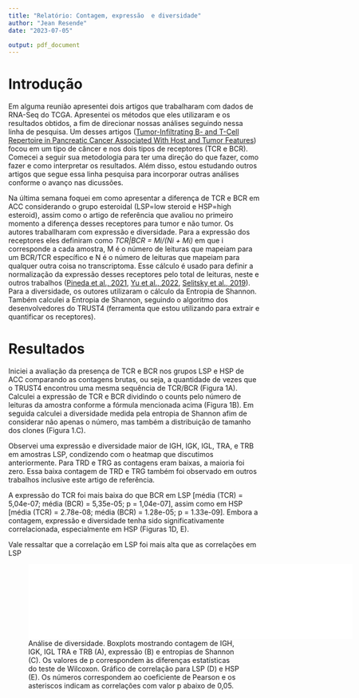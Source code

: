 ```yaml
---
title: "Relatório: Contagem, expressão  e diversidade"
author: "Jean Resende"
date: "2023-07-05"

output: pdf_document
---
```


# Introdução

Em alguma reunião apresentei dois artigos que trabalharam com dados de RNA-Seq do TCGA. Apresentei os métodos que eles utilizaram e os resultados obtidos, a fim de direcionar nossas análises seguindo nessa linha de pesquisa. Um desses artigos ([Tumor-Infiltrating B- and T-Cell Repertoire in Pancreatic Cancer Associated With Host and Tumor Features](https://www.frontiersin.org/articles/10.3389/fimmu.2021.730746/full)) focou em um tipo de câncer e nos dois tipos de receptores (TCR e BCR). Comecei a seguir sua metodologia para ter uma direção do que fazer, como fazer e como interpretar os resultados. Além disso, estou estudando outros artigos que segue essa linha pesquisa para incorporar outras análises conforme o avanço nas dicussões.

Na última semana foquei em como apresentar a diferença de TCR e BCR em ACC considerando o grupo esteroidal (LSP=low steroid e HSP=high esteroid), assim como o artigo de referência que avaliou no primeiro momento a diferença desses receptores para tumor e não tumor. Os autores traballharam com expressão e diversidade. Para a expressão dos receptores eles definiram como *TCR|BCR = Mi/(Ni + Mi)* em que i corresponde a cada amostra, M é o número de leituras que mapeiam para um BCR/TCR específico e N é o número de leituras que mapeiam para qualquer outra coisa no transcriptoma. Esse cálculo é usado para definir a normalização da expressão desses receptores pelo total de leituras, neste e outros trabalhos ([Pineda et al., 2021](https://www.frontiersin.org/articles/10.3389/fimmu.2021.730746/full), [Yu et al., 2022](https://www.frontiersin.org/articles/10.3389/fimmu.2021.790119/full), [Selitsky et al., 2019](https://genomemedicine.biomedcentral.com/articles/10.1186/s13073-019-0647-5)). Para a diversidade, os outores utilizaram o cálculo da Entropia de Shannon. Também calculei a Entropia de Shannon, seguindo o algoritmo dos desenvolvedores do TRUST4 (ferramenta que estou utilizando para extrair e quantificar os receptores).


# Resultados

Iniciei a avaliação da presença de TCR e BCR nos grupos LSP e HSP de ACC comparando as
contagens brutas, ou seja, a quantidade de vezes que o TRUST4 encontrou uma mesma sequência de TCR/BCR (Figura 1A). Calculei a expressão de TCR e BCR dividindo o counts pelo número de leituras da amostra conforme a fórmula mencionada acima (Figura 1B). Em seguida calculei a diversidade medida pela entropia de Shannon afim de considerar não apenas o número, mas também a distribuição de tamanho dos clones (Figura 1.C).

Observei uma expressão e diversidade maior de IGH, IGK, IGL, TRA, e TRB em amostras LSP, condizendo com o heatmap que discutimos anteriormente. Para TRD e TRG as contagens eram baixas, a maioria foi zero. Essa baixa contagem de TRD e TRG também foi observado em outros trabalhos inclusive este artigo de referência.

A expressão do TCR foi mais baixa do que BCR em LSP [média (TCR) = 5,04e-07; média (BCR) = 5,35e-05; p = 1,04e-07], assim como em HSP [média (TCR) = 2.78e-08; média (BCR) = 1.28e-05; p = 1.33e-09]. Embora a contagem, expressão e diversidade tenha sido significativamente correlacionada, especialmente em HSP (Figuras 1D, E).

Vale ressaltar que a correlação em LSP foi mais alta que as correlações em LSP

![Análise de diversidade. Boxplots mostrando contagem de IGH, IGK, IGL TRA e TRB (A), expressão (B) e entropias de Shannon (C). Os valores de p correspondem às diferenças estatísticas do teste de Wilcoxon. Gráfico de correlação para LSP (D) e HSP (E). Os números correspondem ao coeficiente de Pearson e os asteriscos indicam as correlações com valor p abaixo de 0,05.](../figures/diversity_retrato.pdf){width=650px}





